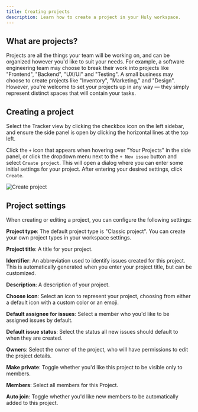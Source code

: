 ```yaml
---
title: Creating projects
description: Learn how to create a project in your Huly workspace.
---
```



## What are projects?

Projects are all the things your team will be working on, and can be organized however you'd like to suit your needs. For example, a software engineering team may choose to break their work into projects like "Frontend", "Backend", "UX/UI" and "Testing". A small business may choose to create projects like "Inventory", "Marketing," and "Design". However, you're welcome to set your projects up in any way — they simply represent distinct spaces that will contain your tasks.

## Creating a project

Select the Tracker view by clicking the checkbox icon on the left sidebar, and ensure the side panel is open by clicking the horizontal lines at the top left.

Click the `+` icon that appears when hovering over "Your Projects" in the side panel, or click the dropdown menu next to the `+ New issue` button and select `Create project`. This will open a dialog where you can enter some initial settings for your project. After entering your desired settings, click `Create`.

<Image 
src={createProject} 
alt='Create project' 
inferSize
quality='max'
/>

## Project settings

When creating or editing a project, you can configure the following settings:

**Project type**: The default project type is "Classic project". You can create your own project types in your workspace settings.

**Project title**: A title for your project.  

**Identifier**: An abbreviation used to identify issues created for this project. This is automatically generated when you enter your project title, but can be customized.  

**Description**: A description of your project.  

**Choose icon**: Select an icon to represent your project, choosing from either a default icon with a custom color or an emoji.  

**Default assignee for issues**: Select a member who you'd like to be assigned issues by default.

**Default issue status**: Select the status all new issues should default to when they are created.

**Owners**: Select the owner of the project, who will have permissions to edit the project details.

**Make private**: Toggle whether you'd like this project to be visible only to members.  

**Members**: Select all members for this Project.

**Auto join**: Toggle whether you'd like new members to be automatically added to this project.
